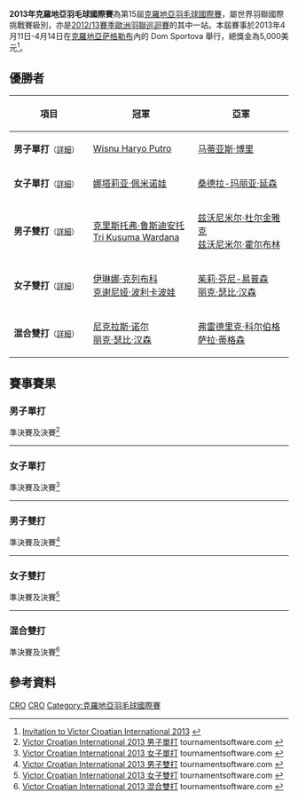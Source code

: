 {{noteTA|G1=Badminton}}
{{infobox badminton event
|name           = 2013年克羅地亞羽毛球國際賽
|image          = 
|size           = 
|caption        =
|dates          = 2013年4月11日－4月14日
|number_edition = 第15屆
|level          = 4B
|prize_money    = 5,000美元
|location       = {{CRO}}[[萨格勒布|萨格勒布]]
|venue          = Dom Sportova
|previous       = 2012年克羅地亞羽毛球國際賽 
|next           = 2014年克羅地亞羽毛球國際賽
}}
'''2013年克羅地亞羽毛球國際賽'''為第15屆[[克羅地亞羽毛球國際賽|克羅地亞羽毛球國際賽]]，屬世界羽聯國際挑戰賽級別，亦是[[2012/13賽季歐洲羽聯巡迴賽|2012/13賽季歐洲羽聯巡迴賽]]的其中一站。本屆賽事於2013年4月11日-4月14日在[[克羅地亞|克羅地亞]][[萨格勒布|萨格勒布]]內的 Dom Sportova 舉行，總獎金為5,000美元<ref>[http://www.badmintonpeople.com/Clubs/CommonDrive/Components/GetWWWFile.aspx?fileID=19880 Invitation to Victor Croatian International 2013] {{Wayback|url=http://www.badmintonpeople.com/Clubs/CommonDrive/Components/GetWWWFile.aspx?fileID=19880 |date=20130130113016 }}{{en}}</ref>。

== 優勝者 ==
{| class=wikitable style="font-size:small"
!width="200"|項目
!width="250"|冠軍
!width="250"|亞軍
|-
|'''男子單打'''<small>（[[#男子單打|詳細]]）</small>
|{{flagicon|ITA}} [[Wisnu_Haryo_Putro|Wisnu Haryo Putro]]
|{{flagicon|SWE}} [[马蒂亚斯·博里|马蒂亚斯·博里]]
|-
|'''女子單打'''<small>（[[#女子單打|詳細]]）</small>
|{{flagicon|RUS}} [[娜塔莉亚·佩米诺娃|娜塔莉亚·佩米诺娃]]
|{{flagicon|DEN}} [[桑德拉-玛丽亚·延森|桑德拉-玛丽亚·延森]]
|-
|'''男子雙打'''<small>（[[#男子雙打|詳細]]）</small>
|{{flagicon|INA}} [[克里斯托弗·鲁斯迪安托|克里斯托弗·鲁斯迪安托]]<br/>{{flagicon|INA}} [[Tri_Kusuma_Wardana|Tri Kusuma Wardana]]
|{{flagicon|CRO}} [[兹沃尼米尔·杜尔金雅克|兹沃尼米尔·杜尔金雅克]]<br/>{{flagicon|CRO}} [[兹沃尼米尔·霍尔布林|兹沃尼米尔·霍尔布林]]
|-
|'''女子雙打'''<small>（[[#女子雙打|詳細]]）</small>
|{{flagicon|RUS}} [[伊琳娜·克列布科|伊琳娜·克列布科]]<br/>{{flagicon|RUS}} [[克谢尼娅·波利卡波娃|克谢尼娅·波利卡波娃]]
|{{flagicon|DEN}} [[茱莉·芬尼-易普森|茱莉·芬尼-易普森]]<br/>{{flagicon|DEN}} [[丽克·瑟比·汉森|丽克·瑟比·汉森]]
|-
|'''混合雙打'''<small>（[[#混合雙打|詳細]]）</small>
|{{flagicon|DEN}} [[尼克拉斯·诺尔|尼克拉斯·诺尔]]<br/>{{flagicon|DEN}} [[丽克·瑟比·汉森|丽克·瑟比·汉森]]
|{{flagicon|DEN}} [[弗雷德里克·科尔伯格|弗雷德里克·科尔伯格]]<br/>{{flagicon|DEN}} [[萨拉·蒂格森|萨拉·蒂格森]]
|}

== 賽事賽果 ==
=== 男子單打 ===
;準決賽及決賽<ref name="MS">[http://www.tournamentsoftware.com/sport/draw.aspx?id=C1CE1AAA-9A95-4B35-9827-8D27079400CC&draw=2 Victor Croatian International 2013 男子單打] tournamentsoftware.com {{en}}</ref>
{{4TeamBracket-Tennis3-v2
| team-width=200
| RD1-seed1=7
| RD1-team1='''{{flagicon|ITA}} [[Wisnu_Haryo_Putro|Wisnu Haryo Putro]]
| RD1-score1-1='''21
| RD1-score1-2='''21
| RD1-score1-3=
| RD1-seed2=
| RD1-team2={{flagicon|DEN}} [[斯特芬·拉斯姆森|斯特芬·拉斯姆森]]
| RD1-score2-1=14
| RD1-score2-2=11
| RD1-score2-3=

| RD1-seed3=3
| RD1-team3='''{{flagicon|SWE}} [[马蒂亚斯·博里|马蒂亚斯·博里]]
| RD1-score3-1='''21
| RD1-score3-2='''21
| RD1-score3-3=
| RD1-seed4=6
| RD1-team4={{flagicon|ENG}} [[Jamie_Bonsels|Jamie Bonsels]]
| RD1-score4-1=16
| RD1-score4-2=18
| RD1-score4-3=

| RD2-seed1=7
| RD2-team1='''{{flagicon|ITA}} [[Wisnu_Haryo_Putro|Wisnu Haryo Putro]]
| RD2-score1-1=19
| RD2-score1-2='''21
| RD2-score1-3='''25
| RD2-seed2=3
| RD2-team2={{flagicon|SWE}} [[马蒂亚斯·博里|马蒂亚斯·博里]]
| RD2-score2-1='''21
| RD2-score2-2=18
| RD2-score2-3=23
}}
----

=== 女子單打 ===
;準決賽及決賽<ref name="WS">[http://www.tournamentsoftware.com/sport/draw.aspx?id=C1CE1AAA-9A95-4B35-9827-8D27079400CC&draw=4 Victor Croatian International 2013 女子單打] tournamentsoftware.com {{en}}</ref>
{{4TeamBracket-Tennis3-v2
| team-width=200
| RD1-seed1=1
| RD1-team1='''{{flagicon|RUS}} [[娜塔莉亚·佩米诺娃|娜塔莉亚·佩米诺娃]]
| RD1-score1-1='''21
| RD1-score1-2='''21
| RD1-score1-3=
| RD1-seed2=3
| RD1-team2={{flagicon|DEN}} [[萊恩·杰克斯菲德|萊恩·杰克斯菲德]]
| RD1-score2-1=17
| RD1-score2-2=15
| RD1-score2-3=

| RD1-seed3=
| RD1-team3={{flagicon|ENG}} [[方丹·米卡·查普曼|方丹·米卡·查普曼]]
| RD1-score3-1=17
| RD1-score3-2=15
| RD1-score3-3=
| RD1-seed4=6
| RD1-team4='''{{flagicon|DEN}} [[桑德拉-玛丽亚·延森|桑德拉-玛丽亚·延森]]
| RD1-score4-1='''21
| RD1-score4-2='''21
| RD1-score4-3=

| RD2-seed1=1
| RD2-team1='''{{flagicon|RUS}} [[娜塔莉亚·佩米诺娃|娜塔莉亚·佩米诺娃]]
| RD2-score1-1='''21
| RD2-score1-2='''21
| RD2-score1-3=
| RD2-seed2=6
| RD2-team2={{flagicon|DEN}} [[桑德拉-玛丽亚·延森|桑德拉-玛丽亚·延森]]
| RD2-score2-1=14
| RD2-score2-2=15
| RD2-score2-3=
}}
----

=== 男子雙打 ===
;準決賽及決賽<ref name="MD">[http://www.tournamentsoftware.com/sport/draw.aspx?id=C1CE1AAA-9A95-4B35-9827-8D27079400CC&draw=5 Victor Croatian International 2013 男子雙打] tournamentsoftware.com {{en}}</ref>
{{4TeamBracket-Tennis3-v2
| team-width=200
| RD1-seed1=1
| RD1-team1={{flagicon|SUI}} [[Florian_Schmid|Florian Schmid]]<br/> {{flagicon|SUI}} [[Gilles_Tripet|Gilles Tripet]]
| RD1-score1-1=18
| RD1-score1-2=12
| RD1-score1-3=
| RD1-seed2=
| RD1-team2='''{{flagicon|INA}} [[克里斯托弗·鲁斯迪安托|克里斯托弗·鲁斯迪安托]]<br/> {{flagicon|INA}} [[Tri_Kusuma_Wardana|Tri Kusuma Wardana]]
| RD1-score2-1='''21
| RD1-score2-2='''21
| RD1-score2-3=

| RD1-seed3=
| RD1-team3={{flagicon|DEN}} [[Theis_Christiansen|Theis Christiansen]]<br/> {{flagicon|DEN}} [[尼克拉斯·诺尔|尼克拉斯·诺尔]]
| RD1-score3-1=17
| RD1-score3-2=6
| RD1-score3-3=
| RD1-seed4=2
| RD1-team4='''{{flagicon|CRO}} [[兹沃尼米尔·杜尔金雅克|兹沃尼米尔·杜尔金雅克]]<br/> {{flagicon|CRO}} [[兹沃尼米尔·霍尔布林|兹沃尼米尔·霍尔布林]]
| RD1-score4-1='''21
| RD1-score4-2='''21
| RD1-score4-3=

| RD2-seed1=
| RD2-team1='''{{flagicon|INA}} [[克里斯托弗·鲁斯迪安托|克里斯托弗·鲁斯迪安托]]<br/> {{flagicon|INA}} [[Tri_Kusuma_Wardana|Tri Kusuma Wardana]]
| RD2-score1-1='''21
| RD2-score1-2='''22
| RD2-score1-3=
| RD2-seed2=2
| RD2-team2={{flagicon|CRO}} [[兹沃尼米尔·杜尔金雅克|兹沃尼米尔·杜尔金雅克]]<br/> {{flagicon|CRO}} [[兹沃尼米尔·霍尔布林|兹沃尼米尔·霍尔布林]]
| RD2-score2-1=14
| RD2-score2-2=20
| RD2-score2-3=
}}
----

=== 女子雙打 ===
;準決賽及決賽<ref name="WD">[http://www.tournamentsoftware.com/sport/draw.aspx?id=C1CE1AAA-9A95-4B35-9827-8D27079400CC&draw=6 Victor Croatian International 2013 女子雙打] tournamentsoftware.com {{en}}</ref>
{{4TeamBracket-Tennis3-v2
| team-width=200
| RD1-seed1=1
| RD1-team1='''{{flagicon|RUS}} [[伊琳娜·克列布科|伊琳娜·克列布科]]<br/> {{flagicon|RUS}} [[克谢尼娅·波利卡波娃|克谢尼娅·波利卡波娃]]
| RD1-score1-1='''21
| RD1-score1-2='''21
| RD1-score1-3=
| RD1-seed2=
| RD1-team2={{flagicon|AUT}} [[Elisabeth_Greutter|Elisabeth Greutter]]<br/> {{flagicon|AUT}} [[Sonja_Langthaler|Sonja Langthaler]]
| RD1-score2-1=13
| RD1-score2-2=8
| RD1-score2-3=

| RD1-seed3=
| RD1-team3={{flagicon|ENG}} [[方丹·米卡·查普曼|方丹·米卡·查普曼]]<br/> {{flagicon|ENG}} [[海伦娜·卢森斯卡|海伦娜·卢森斯卡]]
| RD1-score3-1=17
| RD1-score3-2=16
| RD1-score3-3=
| RD1-seed4=2
| RD1-team4='''{{flagicon|DEN}} [[茱莉·芬尼-易普森|茱莉·芬尼-易普森]]<br/> {{flagicon|DEN}} [[丽克·瑟比·汉森|丽克·瑟比·汉森]]
| RD1-score4-1='''21
| RD1-score4-2='''21
| RD1-score4-3=

| RD2-seed1=1
| RD2-team1='''{{flagicon|RUS}} [[伊琳娜·克列布科|伊琳娜·克列布科]]<br/> {{flagicon|RUS}} [[克谢尼娅·波利卡波娃|克谢尼娅·波利卡波娃]]
| RD2-score1-1='''21
| RD2-score1-2='''21
| RD2-score1-3=
| RD2-seed2=2
| RD2-team2={{flagicon|DEN}} [[茱莉·芬尼-易普森|茱莉·芬尼-易普森]]<br/> {{flagicon|DEN}} [[丽克·瑟比·汉森|丽克·瑟比·汉森]]
| RD2-score2-1=19
| RD2-score2-2=19
| RD2-score2-3=
}}
----

=== 混合雙打 ===
;準決賽及決賽<ref name="XD">[http://www.tournamentsoftware.com/sport/draw.aspx?id=C1CE1AAA-9A95-4B35-9827-8D27079400CC&draw=7 Victor Croatian International 2013 混合雙打] tournamentsoftware.com {{en}}</ref>
{{4TeamBracket-Tennis3-v2
| team-width=200
| RD1-seed1=1
| RD1-team1={{flagicon|CRO}} [[兹沃尼米尔·杜尔金雅克|兹沃尼米尔·杜尔金雅克]]<br/> {{flagicon|CRO}} [[斯塔萨·博萨诺维奇|斯塔萨·博萨诺维奇]]
| RD1-score1-1=17
| RD1-score1-2=18
| RD1-score1-3=
| RD1-seed2=3
| RD1-team2='''{{flagicon|DEN}} [[弗雷德里克·科尔伯格|弗雷德里克·科尔伯格]]<br/> {{flagicon|DEN}} [[萨拉·蒂格森|萨拉·蒂格森]]
| RD1-score2-1='''21
| RD1-score2-2='''21
| RD1-score2-3=

| RD1-seed3=
| RD1-team3='''{{flagicon|DEN}} [[尼克拉斯·诺尔|尼克拉斯·诺尔]]<br/> {{flagicon|DEN}} [[丽克·瑟比·汉森|丽克·瑟比·汉森]]
| RD1-score3-1='''21
| RD1-score3-2='''21
| RD1-score3-3=
| RD1-seed4=
| RD1-team4={{flagicon|DEN}} [[西奥多·约翰森|西奥多·约翰森]]<br/> {{flagicon|DEN}} [[阿曼达·马德森|阿曼达·马德森]]
| RD1-score4-1=9
| RD1-score4-2=10
| RD1-score4-3=

| RD2-seed1=3
| RD2-team1={{flagicon|DEN}} [[弗雷德里克·科尔伯格|弗雷德里克·科尔伯格]]<br/> {{flagicon|DEN}} [[萨拉·蒂格森|萨拉·蒂格森]]
| RD2-score1-1='''21
| RD2-score1-2=12
| RD2-score1-3=9
| RD2-seed2=
| RD2-team2='''{{flagicon|DEN}} [[尼克拉斯·诺尔|尼克拉斯·诺尔]]<br/> {{flagicon|DEN}} [[丽克·瑟比·汉森|丽克·瑟比·汉森]]
| RD2-score2-1=12
| RD2-score2-2='''21
| RD2-score2-3='''21
}}

== 參考資料 ==
{{Reflist}}

[[Category:2013年世界羽聯國際系列賽|CRO]]
[[Category:2012/13賽季歐洲羽聯巡迴賽|CRO]]
[[Category:克羅地亞羽毛球國際賽|Category:克羅地亞羽毛球國際賽]]